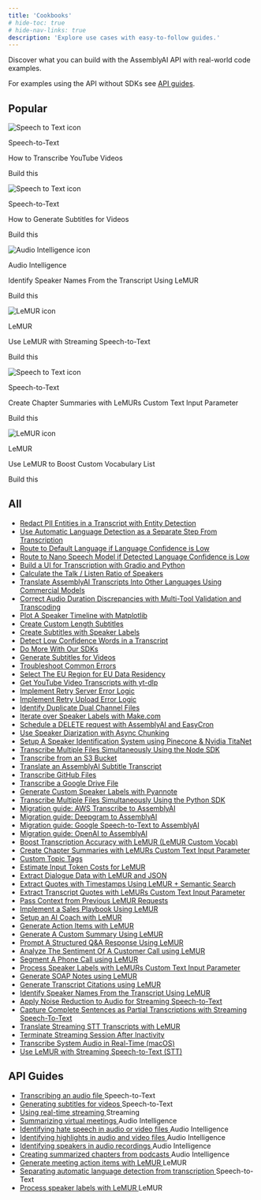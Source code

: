 ```yaml
---
title: 'Cookbooks'
# hide-toc: true
# hide-nav-links: true
description: 'Explore use cases with easy-to-follow guides.'
---
```


<style>
{`
  .no-bullets {
    list-style-type: none;
    padding-left: 0;
    margin-left: 0;
  }
  
  .no-bullets li {
    margin: 0;
    padding-left: 0;
  }
  
  .link-cta {
    text-decoration: none;
    padding: 8px 12px;
    margin-left: -12px;
  }
  
  .link-cta:hover {
    background-color: var(--accent-3);
  }
  
  .link-cta span {
    transition: transform 0.2s ease;
  }
  
  .link-cta:hover span {
    transform: translateX(4px);
  }

  .card-stack {
    position: relative;
    width: 100%;
    margin-bottom: 20px;
  }

  .card-stack .fern-card {
    background: var(--grayscale-1);
    height: 100%;
    overflow: hidden;
  }

  .card-stack .fern-card > div {
    height: 100%;
  }

   .card-stack .fern-card > div > div {
    height: 100%;
  }
  
  .card-stack .fern-card > div > div > div:nth-child(2) {
    height: 100%;
  }

  /* Animation to change the color of the CTA text when hovering over the featured cookbook */
  .card-stack .fern-card:hover .cta {
    color: rgba(var(--accent-aaa),var(--tw-text-opacity,1));
    transition: color 0.2s ease;
  }
  
  .card-stack .fern-card .cta span {
    transform: translateX(0);
    transition: color 0.2s ease, transform 0.2s ease;
  }
  
  .card-stack .fern-card:hover .cta span {
    background-color: rgba(var(--accent-aaa),var(--tw-text-opacity,1));
    transform: translateX(4px);
  }

  /* Styling for the card stack effect behind each featured cookbook */
  .card-stack::before,
  .card-stack::after {
    content: '';
    position: absolute;
    top: 0;
    left: 0;
    width: 100%;
    height: 100%;
    border-radius: 1rem;
    z-index: -1;
    border: 1px solid var(--border);
    background-color: var(--grayscale-1);
  }

  .card-stack::before {
    transform: translateY(8px) translateX(-8px);
    border-radius: 1.25rem;
  }

  .card-stack::after {
    transform: translateY(4px) translateX(-4px);
  }
  
  /* Animation to collapse card stack when hovering over the featured cookbook */
  .card-stack:hover::before,
  .card-stack:hover::after {
    transform: translateY(0) translateX(0);
    transition: transform 0.2s ease;
  }

  .bg-noise {
    background-position: 0 0;
    background-size: 5rem 10rem;
    background-image: url(https://fern-image-hosting.s3.us-east-1.amazonaws.com/6789751936e0c7bd371e8cf2_noise-full.webp);
    z-index: -1;
    opacity: 0.7;
    justify-content: center;
    align-items: center;
    width: calc(100% + 5rem);
    height: calc(100% + 5rem);
    display: flex;
    position: absolute;
    top: 0;
    left: 0;
  }s
`}
</style>


Discover what you can build with the AssemblyAI API with real-world code
examples.

For examples using the API without SDKs see [API guides](#api-guides).


## **Popular**
<CardGroup cols={3}>
  <div className="card-stack">
    <Card href="guides/transcribe_youtube_videos">
      <div className="bg-noise"></div>
      <div className="flex flex-col h-full justify-between">
        <div className="flex flex-col gap-4 mb-auto">
          <div className="flex flex-row gap-2">
            <img src="../../assets/img/cookbooks/icons/speech-to-text-icon.svg" alt="Speech to Text icon" />
            <p>Speech-to-Text</p>
          </div>
          <div className="t-default text-base font-medium">How to Transcribe YouTube Videos</div>
        </div>
        <div className="flex flex-row gap-2 items-center mt-4 cta">
          <p>Build this</p>
          <Icon icon="duotone arrow-right" />
        </div>
      </div>
    </Card>
  </div>
  
  <div className="card-stack">
    <Card href="guides/subtitles" className="cookbook-card">
      <div className="bg-noise"></div>
      <div className="flex flex-col h-full justify-between">
        <div className="flex flex-col gap-4 mb-auto">
          <div className="flex flex-row gap-2">
            <img src="../../assets/img/cookbooks/icons/speech-to-text-icon.svg" alt="Speech to Text icon" />
            <p>Speech-to-Text</p>
          </div>
          <div className="t-default text-base font-medium">How to Generate Subtitles for Videos</div>
        </div>
        <div className="flex flex-row gap-2 items-center mt-4 cta">
          <p>Build this</p>
          <Icon icon="duotone arrow-right" />
        </div>
      </div>
    </Card>
  </div>
  
  <div className="card-stack">
    <Card href="guides/speaker-identification" className="cookbook-card">
      <div className="bg-noise"></div>
      <div className="flex flex-col h-full justify-between">
        <div className="flex flex-col gap-4 mb-auto">
          <div className="flex flex-row gap-2">
            <img src="../../assets/img/cookbooks/icons/audio-intelligence-icon.svg" alt="Audio Intelligence icon" />
            <p>Audio Intelligence</p>
          </div>
          <div className="t-default text-base font-medium">Identify Speaker Names From the Transcript Using LeMUR</div>
        </div>
        <div className="flex flex-row gap-2 items-center mt-4 cta">
          <p>Build this</p>
          <Icon icon="duotone arrow-right" />
        </div>
      </div>
    </Card>
  </div>
  
  <div className="card-stack">
    <Card href="guides/real_time_lemur" className="cookbook-card">
      <div className="bg-noise"></div>
      <div className="flex flex-col h-full justify-between">
        <div className="flex flex-col gap-4 mb-auto">
          <div className="flex flex-row gap-2">
            <img src="../../assets/img/cookbooks/icons/lemur-icon.svg" alt="LeMUR icon" />
            <p>LeMUR</p>
          </div>
          <div className="t-default text-base font-medium">Use LeMUR with Streaming Speech-to-Text</div>
        </div>
        <div className="flex flex-row gap-2 items-center mt-4 cta">
          <p>Build this</p>
          <Icon icon="duotone arrow-right" />
        </div>
      </div>
    </Card>
  </div>
  
  <div className="card-stack">
    <Card href="guides/input-text-chapters" className="cookbook-card">
      <div className="bg-noise"></div>
      <div className="flex flex-col h-full justify-between">
        <div className="flex flex-col gap-4 mb-auto">
          <div className="flex flex-row gap-2">
            <img src="../../assets/img/cookbooks/icons/speech-to-text-icon.svg" alt="Speech to Text icon" />
            <p>Speech-to-Text</p>
          </div>
          <div className="t-default text-base font-medium">Create Chapter Summaries with LeMURs Custom Text Input Parameter</div>
        </div>
        <div className="flex flex-row gap-2 items-center mt-4 cta">
          <p>Build this</p>
          <Icon icon="duotone arrow-right" />
        </div>
      </div>
    </Card>
  </div>
  
  <div className="card-stack">
    <Card href="guides/custom-vocab-lemur" className="cookbook-card">
      <div className="bg-noise"></div>
      <div className="flex flex-col h-full justify-between">
        <div className="flex flex-col gap-4 mb-auto">
          <div className="flex flex-row gap-2">
            <img src="../../assets/img/cookbooks/icons/lemur-icon.svg" alt="LeMUR icon" />
            <p>LeMUR</p>
          </div>
          <div className="t-default text-base font-medium">Use LeMUR to Boost Custom Vocabulary List</div>
        </div>
        <div className="flex flex-row gap-2 items-center mt-4 cta">
          <p>Build this</p>
          <Icon icon="duotone arrow-right" />
        </div>
      </div>
    </Card>
  </div>
</CardGroup>

## **All**

<div className="guides-list">
  <ul className="no-bullets">
    <li><a href="guides/entity_redaction" className="link-cta rounded-lg flex items-center gap-2">Redact PII Entities in a Transcript with Entity Detection <Icon icon="duotone arrow-right" color="rgba(var(--accent-aaa),var(--tw-text-opacity,1))" /></a></li>
    <li><a href="guides/automatic-language-detection-separate" className="link-cta rounded-lg flex items-center gap-2">Use Automatic Language Detection as a Separate Step From Transcription <Icon icon="duotone arrow-right" color="rgba(var(--accent-aaa),var(--tw-text-opacity,1))" /></a></li>
    <li><a href="guides/automatic-language-detection-route-default-language" className="link-cta rounded-lg flex items-center gap-2">Route to Default Language if Language Confidence is Low <Icon icon="duotone arrow-right" color="rgba(var(--accent-aaa),var(--tw-text-opacity,1))" /></a></li>
    <li><a href="guides/automatic-language-detection-route-nano-model" className="link-cta rounded-lg flex items-center gap-2">Route to Nano Speech Model if Detected Language Confidence is Low <Icon icon="duotone arrow-right" color="rgba(var(--accent-aaa),var(--tw-text-opacity,1))" /></a></li>
    <li><a href="guides/gradio-frontend" className="link-cta rounded-lg flex items-center gap-2">Build a UI for Transcription with Gradio and Python <Icon icon="duotone arrow-right" color="rgba(var(--accent-aaa),var(--tw-text-opacity,1))" /></a></li>
    <li><a href="guides/talk-listen-ratio" className="link-cta rounded-lg flex items-center gap-2">Calculate the Talk / Listen Ratio of Speakers <Icon icon="duotone arrow-right" color="rgba(var(--accent-aaa),var(--tw-text-opacity,1))" /></a></li>
    <li><a href="guides/translate_transcripts" className="link-cta rounded-lg flex items-center gap-2">Translate AssemblyAI Transcripts Into Other Languages Using Commercial Models <Icon icon="duotone arrow-right" color="rgba(var(--accent-aaa),var(--tw-text-opacity,1))" /></a></li>
    <li><a href="guides/audio-duration-fix" className="link-cta rounded-lg flex items-center gap-2">Correct Audio Duration Discrepancies with Multi-Tool Validation and Transcoding <Icon icon="duotone arrow-right" color="rgba(var(--accent-aaa),var(--tw-text-opacity,1))" /></a></li>
    <li><a href="guides/speaker_timeline" className="link-cta rounded-lg flex items-center gap-2">Plot A Speaker Timeline with Matplotlib <Icon icon="duotone arrow-right" color="rgba(var(--accent-aaa),var(--tw-text-opacity,1))" /></a></li>
    <li><a href="guides/subtitle_creation_by_word_count" className="link-cta rounded-lg flex items-center gap-2">Create Custom Length Subtitles <Icon icon="duotone arrow-right" color="rgba(var(--accent-aaa),var(--tw-text-opacity,1))" /></a></li>
    <li><a href="guides/speaker_labelled_subtitles" className="link-cta rounded-lg flex items-center gap-2">Create Subtitles with Speaker Labels <Icon icon="duotone arrow-right" color="rgba(var(--accent-aaa),var(--tw-text-opacity,1))" /></a></li>
    <li><a href="guides/detecting-low-confidence-words" className="link-cta rounded-lg flex items-center gap-2">Detect Low Confidence Words in a Transcript <Icon icon="duotone arrow-right" color="rgba(var(--accent-aaa),var(--tw-text-opacity,1))" /></a></li>
    <li><a href="guides/do-more-with-sdk" className="link-cta rounded-lg flex items-center gap-2">Do More With Our SDKs <Icon icon="duotone arrow-right" color="rgba(var(--accent-aaa),var(--tw-text-opacity,1))" /></a></li>
    <li><a href="guides/subtitles" className="link-cta rounded-lg flex items-center gap-2">Generate Subtitles for Videos <Icon icon="duotone arrow-right" color="rgba(var(--accent-aaa),var(--tw-text-opacity,1))" /></a></li>
    <li><a href="guides/common_errors_and_solutions" className="link-cta rounded-lg flex items-center gap-2">Troubleshoot Common Errors <Icon icon="duotone arrow-right" color="rgba(var(--accent-aaa),var(--tw-text-opacity,1))" /></a></li>
    <li><a href="guides/how_to_use_the_eu_endpoint" className="link-cta rounded-lg flex items-center gap-2">Select The EU Region for EU Data Residency <Icon icon="duotone arrow-right" color="rgba(var(--accent-aaa),var(--tw-text-opacity,1))" /></a></li>
    <li><a href="guides/transcribe_youtube_videos" className="link-cta rounded-lg flex items-center gap-2">Get YouTube Video Transcripts with yt-dlp <Icon icon="duotone arrow-right" color="rgba(var(--accent-aaa),var(--tw-text-opacity,1))" /></a></li>
    <li><a href="guides/retry-server-error" className="link-cta rounded-lg flex items-center gap-2">Implement Retry Server Error Logic <Icon icon="duotone arrow-right" color="rgba(var(--accent-aaa),var(--tw-text-opacity,1))" /></a></li>
    <li><a href="guides/retry-upload-error" className="link-cta rounded-lg flex items-center gap-2">Implement Retry Upload Error Logic <Icon icon="duotone arrow-right" color="rgba(var(--accent-aaa),var(--tw-text-opacity,1))" /></a></li>
    <li><a href="guides/identify_duplicate_channels" className="link-cta rounded-lg flex items-center gap-2">Identify Duplicate Dual Channel Files <Icon icon="duotone arrow-right" color="rgba(var(--accent-aaa),var(--tw-text-opacity,1))" /></a></li>
    <li><a href="guides/make-speaker-labels" className="link-cta rounded-lg flex items-center gap-2">Iterate over Speaker Labels with Make.com <Icon icon="duotone arrow-right" color="rgba(var(--accent-aaa),var(--tw-text-opacity,1))" /></a></li>
    <li><a href="guides/schedule_delete" className="link-cta rounded-lg flex items-center gap-2">Schedule a DELETE request with AssemblyAI and EasyCron <Icon icon="duotone arrow-right" color="rgba(var(--accent-aaa),var(--tw-text-opacity,1))" /></a></li>
    <li><a href="guides/speaker-diarization-with-async-chunking" className="link-cta rounded-lg flex items-center gap-2">Use Speaker Diarization with Async Chunking <Icon icon="duotone arrow-right" color="rgba(var(--accent-aaa),var(--tw-text-opacity,1))" /></a></li>
    <li><a href="guides/titanet-speaker-identification" className="link-cta rounded-lg flex items-center gap-2">Setup A Speaker Identification System using Pinecone & Nvidia TitaNet <Icon icon="duotone arrow-right" color="rgba(var(--accent-aaa),var(--tw-text-opacity,1))" /></a></li>
    <li><a href="guides/sdk-node-batch" className="link-cta rounded-lg flex items-center gap-2">Transcribe Multiple Files Simultaneously Using the Node SDK <Icon icon="duotone arrow-right" color="rgba(var(--accent-aaa),var(--tw-text-opacity,1))" /></a></li>
    <li><a href="guides/transcribe_from_s3" className="link-cta rounded-lg flex items-center gap-2">Transcribe from an S3 Bucket <Icon icon="duotone arrow-right" color="rgba(var(--accent-aaa),var(--tw-text-opacity,1))" /></a></li>
    <li><a href="guides/translate_subtitles" className="link-cta rounded-lg flex items-center gap-2">Translate an AssemblyAI Subtitle Transcript <Icon icon="duotone arrow-right" color="rgba(var(--accent-aaa),var(--tw-text-opacity,1))" /></a></li>
    <li><a href="guides/transcribing-github-files" className="link-cta rounded-lg flex items-center gap-2">Transcribe GitHub Files <Icon icon="duotone arrow-right" color="rgba(var(--accent-aaa),var(--tw-text-opacity,1))" /></a></li>
    <li><a href="guides/transcribing-google-drive-file" className="link-cta rounded-lg flex items-center gap-2">Transcribe a Google Drive File <Icon icon="duotone arrow-right" color="rgba(var(--accent-aaa),var(--tw-text-opacity,1))" /></a></li>
    <li><a href="guides/Use_AssemblyAI_with_Pyannote_to_generate_custom_Speaker_Labels" className="link-cta rounded-lg flex items-center gap-2">Generate Custom Speaker Labels with Pyannote <Icon icon="duotone arrow-right" color="rgba(var(--accent-aaa),var(--tw-text-opacity,1))" /></a></li>
    <li><a href="guides/batch_transcription" className="link-cta rounded-lg flex items-center gap-2">Transcribe Multiple Files Simultaneously Using the Python SDK <Icon icon="duotone arrow-right" color="rgba(var(--accent-aaa),var(--tw-text-opacity,1))" /></a></li>
    <li><a href="guides/aws_to_aai" className="link-cta rounded-lg flex items-center gap-2">Migration guide: AWS Transcribe to AssemblyAI <Icon icon="duotone arrow-right" color="rgba(var(--accent-aaa),var(--tw-text-opacity,1))" /></a></li>
    <li><a href="guides/dg_to_aai" className="link-cta rounded-lg flex items-center gap-2">Migration guide: Deepgram to AssemblyAI <Icon icon="duotone arrow-right" color="rgba(var(--accent-aaa),var(--tw-text-opacity,1))" /></a></li>
    <li><a href="guides/google_to_aai" className="link-cta rounded-lg flex items-center gap-2">Migration guide: Google Speech-to-Text to AssemblyAI <Icon icon="duotone arrow-right" color="rgba(var(--accent-aaa),var(--tw-text-opacity,1))" /></a></li>
    <li><a href="guides/oai_to_aai" className="link-cta rounded-lg flex items-center gap-2">Migration guide: OpenAI to AssemblyAI <Icon icon="duotone arrow-right" color="rgba(var(--accent-aaa),var(--tw-text-opacity,1))" /></a></li>
    <li><a href="guides/custom-vocab-lemur" className="link-cta rounded-lg flex items-center gap-2">Boost Transcription Accuracy with LeMUR (LeMUR Custom Vocab) <Icon icon="duotone arrow-right" color="rgba(var(--accent-aaa),var(--tw-text-opacity,1))" /></a></li>
    <li><a href="guides/input-text-chapters" className="link-cta rounded-lg flex items-center gap-2">Create Chapter Summaries with LeMURs Custom Text Input Parameter <Icon icon="duotone arrow-right" color="rgba(var(--accent-aaa),var(--tw-text-opacity,1))" /></a></li>
    <li><a href="guides/custom-topic-tags" className="link-cta rounded-lg flex items-center gap-2">Custom Topic Tags <Icon icon="duotone arrow-right" color="rgba(var(--accent-aaa),var(--tw-text-opacity,1))" /></a></li>
    <li><a href="guides/counting-tokens" className="link-cta rounded-lg flex items-center gap-2">Estimate Input Token Costs for LeMUR <Icon icon="duotone arrow-right" color="rgba(var(--accent-aaa),var(--tw-text-opacity,1))" /></a></li>
    <li><a href="guides/dialogue-data" className="link-cta rounded-lg flex items-center gap-2">Extract Dialogue Data with LeMUR and JSON <Icon icon="duotone arrow-right" color="rgba(var(--accent-aaa),var(--tw-text-opacity,1))" /></a></li>
    <li><a href="guides/transcript-citations" className="link-cta rounded-lg flex items-center gap-2">Extract Quotes with Timestamps Using LeMUR + Semantic Search <Icon icon="duotone arrow-right" color="rgba(var(--accent-aaa),var(--tw-text-opacity,1))" /></a></li>
    <li><a href="guides/timestamped-transcripts" className="link-cta rounded-lg flex items-center gap-2">Extract Transcript Quotes with LeMURs Custom Text Input Parameter <Icon icon="duotone arrow-right" color="rgba(var(--accent-aaa),var(--tw-text-opacity,1))" /></a></li>
    <li><a href="guides/past-response-prompts" className="link-cta rounded-lg flex items-center gap-2">Pass Context from Previous LeMUR Requests <Icon icon="duotone arrow-right" color="rgba(var(--accent-aaa),var(--tw-text-opacity,1))" /></a></li>
    <li><a href="guides/sales-playbook" className="link-cta rounded-lg flex items-center gap-2">Implement a Sales Playbook Using LeMUR <Icon icon="duotone arrow-right" color="rgba(var(--accent-aaa),var(--tw-text-opacity,1))" /></a></li>
    <li><a href="guides/task-endpoint-ai-coach" className="link-cta rounded-lg flex items-center gap-2">Setup an AI Coach with LeMUR <Icon icon="duotone arrow-right" color="rgba(var(--accent-aaa),var(--tw-text-opacity,1))" /></a></li>
    <li><a href="guides/task-endpoint-action-items" className="link-cta rounded-lg flex items-center gap-2">Generate Action Items with LeMUR <Icon icon="duotone arrow-right" color="rgba(var(--accent-aaa),var(--tw-text-opacity,1))" /></a></li>
    <li><a href="guides/task-endpoint-custom-summary" className="link-cta rounded-lg flex items-center gap-2">Generate A Custom Summary Using LeMUR <Icon icon="duotone arrow-right" color="rgba(var(--accent-aaa),var(--tw-text-opacity,1))" /></a></li>
    <li><a href="guides/task-endpoint-structured-QA" className="link-cta rounded-lg flex items-center gap-2">Prompt A Structured Q&A Response Using LeMUR <Icon icon="duotone arrow-right" color="rgba(var(--accent-aaa),var(--tw-text-opacity,1))" /></a></li>
    <li><a href="guides/call-sentiment-analysis" className="link-cta rounded-lg flex items-center gap-2">Analyze The Sentiment Of A Customer Call using LeMUR <Icon icon="duotone arrow-right" color="rgba(var(--accent-aaa),var(--tw-text-opacity,1))" /></a></li>
    <li><a href="guides/phone-call-segmentation" className="link-cta rounded-lg flex items-center gap-2">Segment A Phone Call using LeMUR <Icon icon="duotone arrow-right" color="rgba(var(--accent-aaa),var(--tw-text-opacity,1))" /></a></li>
    <li><a href="guides/input-text-speaker-labels" className="link-cta rounded-lg flex items-center gap-2">Process Speaker Labels with LeMURs Custom Text Input Parameter <Icon icon="duotone arrow-right" color="rgba(var(--accent-aaa),var(--tw-text-opacity,1))" /></a></li>
    <li><a href="guides/soap-note-generation" className="link-cta rounded-lg flex items-center gap-2">Generate SOAP Notes using LeMUR <Icon icon="duotone arrow-right" color="rgba(var(--accent-aaa),var(--tw-text-opacity,1))" /></a></li>
    <li><a href="guides/lemur-transcript-citations" className="link-cta rounded-lg flex items-center gap-2">Generate Transcript Citations using LeMUR <Icon icon="duotone arrow-right" color="rgba(var(--accent-aaa),var(--tw-text-opacity,1))" /></a></li>
    <li><a href="guides/speaker-identification" className="link-cta rounded-lg flex items-center gap-2">Identify Speaker Names From the Transcript Using LeMUR <Icon icon="duotone arrow-right" color="rgba(var(--accent-aaa),var(--tw-text-opacity,1))" /></a></li>
    <li><a href="guides/noise_reduction_streaming" className="link-cta rounded-lg flex items-center gap-2">Apply Noise Reduction to Audio for Streaming Speech-to-Text <Icon icon="duotone arrow-right" color="rgba(var(--accent-aaa),var(--tw-text-opacity,1))" /></a></li>
    <li><a href="guides/partial_transcripts" className="link-cta rounded-lg flex items-center gap-2">Capture Complete Sentences as Partial Transcriptions with Streaming Speech-To-Text <Icon icon="duotone arrow-right" color="rgba(var(--accent-aaa),var(--tw-text-opacity,1))" /></a></li>
    <li><a href="guides/real_time_translation" className="link-cta rounded-lg flex items-center gap-2">Translate Streaming STT Transcripts with LeMUR <Icon icon="duotone arrow-right" color="rgba(var(--accent-aaa),var(--tw-text-opacity,1))" /></a></li>
    <li><a href="guides/terminate_realtime_programmatically" className="link-cta rounded-lg flex items-center gap-2">Terminate Streaming Session After Inactivity <Icon icon="duotone arrow-right" color="rgba(var(--accent-aaa),var(--tw-text-opacity,1))" /></a></li>
    <li><a href="guides/transcribe_system_audio" className="link-cta rounded-lg flex items-center gap-2">Transcribe System Audio in Real-Time (macOS) <Icon icon="duotone arrow-right" color="rgba(var(--accent-aaa),var(--tw-text-opacity,1))" /></a></li>
    <li><a href="guides/real_time_lemur" className="link-cta rounded-lg flex items-center gap-2">Use LeMUR with Streaming Speech-to-Text (STT) <Icon icon="duotone arrow-right" color="rgba(var(--accent-aaa),var(--tw-text-opacity,1))" /></a></li>
  </ul>
</div>

## API Guides

<div className="guides-list">
  <ul className="no-bullets">
    <li className="flex items-center gap-2"><a href="/docs/guides/transcribing-an-audio-file" className="link-cta rounded-lg flex items-center gap-2">Transcribing an audio file <Icon icon="duotone arrow-right" color="rgba(var(--accent-aaa),var(--tw-text-opacity,1))" /></a> <span className="speech-to-text-tag">Speech-to-Text</span></li>
    <li className="flex items-center gap-2"><a href="/docs/guides/generating-subtitles-for-videos" className="link-cta rounded-lg flex items-center gap-2">Generating subtitles for videos <Icon icon="duotone arrow-right" color="rgba(var(--accent-aaa),var(--tw-text-opacity,1))" /></a> <span className="speech-to-text-tag">Speech-to-Text</span></li>
    <li className="flex items-center gap-2"><a href="/docs/guides/real-time-streaming-transcription" className="link-cta rounded-lg flex items-center gap-2">Using real-time streaming <Icon icon="duotone arrow-right" color="rgba(var(--accent-aaa),var(--tw-text-opacity,1))" /></a> <span className="streaming-tag">Streaming</span></li>
    <li className="flex items-center gap-2"><a href="/docs/guides/summarizing-virtual-meetings" className="link-cta rounded-lg flex items-center gap-2">Summarizing virtual meetings <Icon icon="duotone arrow-right" color="rgba(var(--accent-aaa),var(--tw-text-opacity,1))" /></a> <span className="audio-intelligence-tag">Audio Intelligence</span></li>
    <li className="flex items-center gap-2"><a href="/docs/guides/identifying-hate-speech-in-audio-or-video-files" className="link-cta rounded-lg flex items-center gap-2">Identifying hate speech in audio or video files <Icon icon="duotone arrow-right" color="rgba(var(--accent-aaa),var(--tw-text-opacity,1))" /></a> <span className="audio-intelligence-tag">Audio Intelligence</span></li>
    <li className="flex items-center gap-2"><a href="/docs/guides/identifying-highlights-in-audio-or-video-files" className="link-cta rounded-lg flex items-center gap-2">Identifying highlights in audio and video files <Icon icon="duotone arrow-right" color="rgba(var(--accent-aaa),var(--tw-text-opacity,1))" /></a> <span className="audio-intelligence-tag">Audio Intelligence</span></li>
    <li className="flex items-center gap-2"><a href="/docs/guides/identifying-speakers-in-audio-recordings" className="link-cta rounded-lg flex items-center gap-2">Identifying speakers in audio recordings <Icon icon="duotone arrow-right" color="rgba(var(--accent-aaa),var(--tw-text-opacity,1))" /></a> <span className="audio-intelligence-tag">Audio Intelligence</span></li>
    <li className="flex items-center gap-2"><a href="/docs/guides/creating-summarized-chapters-from-podcasts" className="link-cta rounded-lg flex items-center gap-2">Creating summarized chapters from podcasts <Icon icon="duotone arrow-right" color="rgba(var(--accent-aaa),var(--tw-text-opacity,1))" /></a> <span className="audio-intelligence-tag">Audio Intelligence</span></li>
    <li className="flex items-center gap-2"><a href="/docs/guides/generate-meeting-action-items-with-lemur" className="link-cta rounded-lg flex items-center gap-2">Generate meeting action items with LeMUR <Icon icon="duotone arrow-right" color="rgba(var(--accent-aaa),var(--tw-text-opacity,1))" /></a> <span className="lemur-tag">LeMUR</span></li>
    <li className="flex items-center gap-2"><a href="/docs/guides/automatic-language-detection-workflow" className="link-cta rounded-lg flex items-center gap-2">Separating automatic language detection from transcription <Icon icon="duotone arrow-right" color="rgba(var(--accent-aaa),var(--tw-text-opacity,1))" /></a> <span className="speech-to-text-tag">Speech-to-Text</span></li>
    <li className="flex items-center gap-2"><a href="/docs/guides/process-speaker-labels-with-lemur" className="link-cta rounded-lg flex items-center gap-2">Process speaker labels with LeMUR <Icon icon="duotone arrow-right" color="rgba(var(--accent-aaa),var(--tw-text-opacity,1))" /></a> <span className="lemur-tag">LeMUR</span></li>
  </ul>
</div>